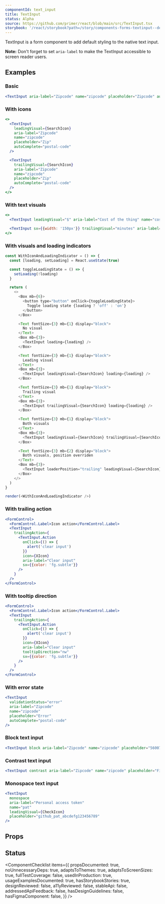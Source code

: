 ```yaml
---
componentId: text_input
title: TextInput
status: Alpha
source: https://github.com/primer/react/blob/main/src/TextInput.tsx
storybook: '/react/storybook?path=/story/components-forms-textinput--default'
---
```



TextInput is a form component to add default styling to the native text input.

**Note:** Don't forget to set `aria-label` to make the TextInput accessible to screen reader users.

## Examples

### Basic

```jsx live
<TextInput aria-label="Zipcode" name="zipcode" placeholder="Zipcode" autoComplete="postal-code" />
```

### With icons

```jsx live
<>
  <TextInput
    leadingVisual={SearchIcon}
    aria-label="Zipcode"
    name="zipcode"
    placeholder="Zip"
    autoComplete="postal-code"
  />

  <TextInput
    trailingVisual={SearchIcon}
    aria-label="Zipcode"
    name="zipcode"
    placeholder="Zip"
    autoComplete="postal-code"
  />
</>
```

### With text visuals

```jsx live
<>
  <TextInput leadingVisual="$" aria-label="Cost of the thing" name="cost" placeholder="23.45" />

  <TextInput sx={{width: '150px'}} trailingVisual="minutes" aria-label="Time in minutes" name="time" placeholder="25" />
</>
```

### With visuals and loading indicators

```javascript live noinline
const WithIconAndLoadingIndicator = () => {
  const [loading, setLoading] = React.useState(true)

  const toggleLoadingState = () => {
    setLoading(!loading)
  }

  return (
    <>
      <Box mb={6}>
        <button type="button" onClick={toggleLoadingState}>
          Toggle loading state {loading ? 'off' : 'on'}
        </button>
      </Box>

      <Text fontSize={3} mb={1} display="block">
        No visual
      </Text>
      <Box mb={3}>
        <TextInput loading={loading} />
      </Box>

      <Text fontSize={3} mb={1} display="block">
        Leading visual
      </Text>
      <Box mb={3}>
        <TextInput leadingVisual={SearchIcon} loading={loading} />
      </Box>

      <Text fontSize={3} mb={1} display="block">
        Trailing visual
      </Text>
      <Box mb={3}>
        <TextInput trailingVisual={SearchIcon} loading={loading} />
      </Box>

      <Text fontSize={3} mb={1} display="block">
        Both visuals
      </Text>
      <Box mb={3}>
        <TextInput leadingVisual={SearchIcon} trailingVisual={SearchIcon} loading={loading} />
      </Box>

      <Text fontSize={3} mb={2} display="block">
        Both visuals, position overriden
      </Text>
      <Box mb={3}>
        <TextInput loaderPosition="trailing" leadingVisual={SearchIcon} trailingVisual={SearchIcon} loading={loading} />
      </Box>
    </>
  )
}

render(<WithIconAndLoadingIndicator />)
```

### With trailing action

```jsx live
<FormControl>
  <FormControl.Label>Icon action</FormControl.Label>
  <TextInput
    trailingAction={
      <TextInput.Action
        onClick={() => {
          alert('clear input')
        }}
        icon={XIcon}
        aria-label="Clear input"
        sx={{color: 'fg.subtle'}}
      />
    }
  />
</FormControl>
```

### With tooltip direction

```jsx live
<FormControl>
  <FormControl.Label>Icon action</FormControl.Label>
  <TextInput
    trailingAction={
      <TextInput.Action
        onClick={() => {
          alert('clear input')
        }}
        icon={XIcon}
        aria-label="Clear input"
        tooltipDirection="nw"
        sx={{color: 'fg.subtle'}}
      />
    }
  />
</FormControl>
```

### With error state

```jsx live
<TextInput
  validationStatus="error"
  aria-label="Zipcode"
  name="zipcode"
  placeholder="Error"
  autoComplete="postal-code"
/>
```

### Block text input

```jsx live
<TextInput block aria-label="Zipcode" name="zipcode" placeholder="560076" autoComplete="postal-code" />
```

### Contrast text input

```jsx live
<TextInput contrast aria-label="Zipcode" name="zipcode" placeholder="Find user" autoComplete="postal-code" />
```

### Monospace text input

```jsx live
<TextInput
  monospace
  aria-label="Personal access token"
  name="pat"
  leadingVisual={CheckIcon}
  placeholder="github_pat_abcdefg123456789"
/>
```

## Props

<ComponentProps data={data} />

## Status

<ComponentChecklist
  items={{
    propsDocumented: true,
    noUnnecessaryDeps: true,
    adaptsToThemes: true,
    adaptsToScreenSizes: true,
    fullTestCoverage: false,
    usedInProduction: true,
    usageExamplesDocumented: true,
    hasStorybookStories: true,
    designReviewed: false,
    a11yReviewed: false,
    stableApi: false,
    addressedApiFeedback: false,
    hasDesignGuidelines: false,
    hasFigmaComponent: false,
  }}
/>
